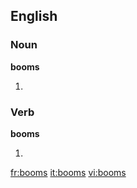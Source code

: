 ==English==

===Noun===
'''booms'''

# {{plural of|[[boom]]}}

===Verb===
'''booms'''

# {{third-person singular of|[[boom]]}}

[[fr:booms]]
[[it:booms]]
[[vi:booms]]